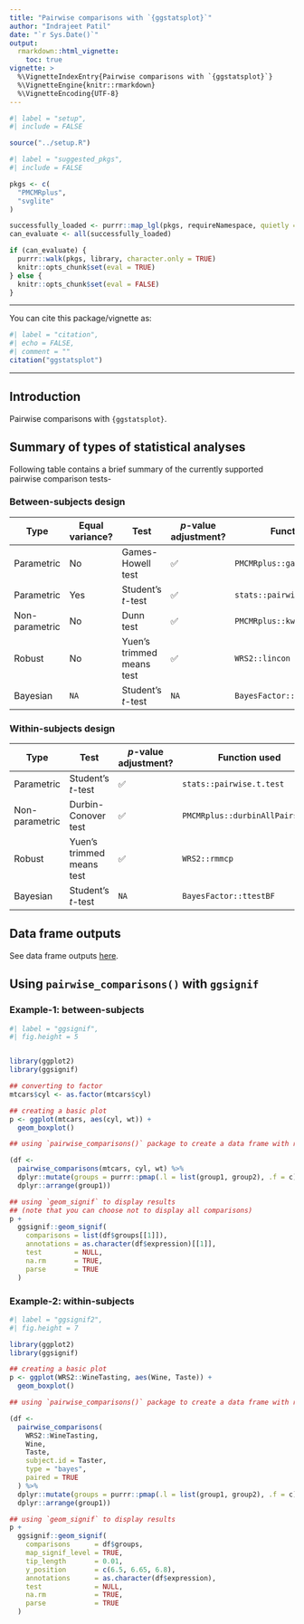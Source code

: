 ```yaml
---
title: "Pairwise comparisons with `{ggstatsplot}`"
author: "Indrajeet Patil"
date: "`r Sys.Date()`"
output:
  rmarkdown::html_vignette:
    toc: true
vignette: >
  %\VignetteIndexEntry{Pairwise comparisons with `{ggstatsplot}`}
  %\VignetteEngine{knitr::rmarkdown}
  %\VignetteEncoding{UTF-8}
---
```


```r
#| label = "setup",
#| include = FALSE

source("../setup.R")
```

```r
#| label = "suggested_pkgs",
#| include = FALSE

pkgs <- c(
  "PMCMRplus",
  "svglite"
)

successfully_loaded <- purrr::map_lgl(pkgs, requireNamespace, quietly = TRUE)
can_evaluate <- all(successfully_loaded)

if (can_evaluate) {
  purrr::walk(pkgs, library, character.only = TRUE)
  knitr::opts_chunk$set(eval = TRUE)
} else {
  knitr::opts_chunk$set(eval = FALSE)
}
```

---

You can cite this package/vignette as:

```r
#| label = "citation",
#| echo = FALSE,
#| comment = ""
citation("ggstatsplot")
```

---

## Introduction

Pairwise comparisons with `{ggstatsplot}`.

## Summary of types of statistical analyses

Following table contains a brief summary of the currently supported pairwise
comparison tests-

### Between-subjects design

Type | Equal variance? | Test | *p*-value adjustment? | Function used
----------- | --- | ------------------------- | --- | -----
Parametric | No | Games-Howell test | ✅ | `PMCMRplus::gamesHowellTest`
Parametric | Yes | Student's *t*-test | ✅ | `stats::pairwise.t.test`
Non-parametric | No | Dunn test | ✅ | `PMCMRplus::kwAllPairsDunnTest`
Robust | No | Yuen's trimmed means test | ✅ | `WRS2::lincon`
Bayesian | `NA` | Student's *t*-test | `NA` | `BayesFactor::ttestBF`

### Within-subjects design

Type | Test | *p*-value adjustment? | Function used
----------- | ---------------------------- | --- | -----
Parametric | Student's *t*-test | ✅ | `stats::pairwise.t.test`
Non-parametric | Durbin-Conover test | ✅ | `PMCMRplus::durbinAllPairsTest` 
Robust | Yuen's trimmed means test | ✅ | `WRS2::rmmcp`
Bayesian | Student's *t*-test | `NA` | `BayesFactor::ttestBF`


## Data frame outputs

See data frame outputs [here](https://indrajeetpatil.github.io/statsExpressions/articles/web_only/dataframe_outputs.html#pairwise-comparisons).

## Using `pairwise_comparisons()` with `ggsignif`

### Example-1: between-subjects

```r
#| label = "ggsignif",
#| fig.height = 5


library(ggplot2)
library(ggsignif)

## converting to factor
mtcars$cyl <- as.factor(mtcars$cyl)

## creating a basic plot
p <- ggplot(mtcars, aes(cyl, wt)) +
  geom_boxplot()

## using `pairwise_comparisons()` package to create a data frame with results

(df <-
  pairwise_comparisons(mtcars, cyl, wt) %>%
  dplyr::mutate(groups = purrr::pmap(.l = list(group1, group2), .f = c)) %>%
  dplyr::arrange(group1))

## using `geom_signif` to display results
## (note that you can choose not to display all comparisons)
p +
  ggsignif::geom_signif(
    comparisons = list(df$groups[[1]]),
    annotations = as.character(df$expression)[[1]],
    test        = NULL,
    na.rm       = TRUE,
    parse       = TRUE
  )
```

### Example-2: within-subjects

```r
#| label = "ggsignif2",
#| fig.height = 7

library(ggplot2)
library(ggsignif)

## creating a basic plot
p <- ggplot(WRS2::WineTasting, aes(Wine, Taste)) +
  geom_boxplot()

## using `pairwise_comparisons()` package to create a data frame with results

(df <-
  pairwise_comparisons(
    WRS2::WineTasting,
    Wine,
    Taste,
    subject.id = Taster,
    type = "bayes",
    paired = TRUE
  ) %>%
  dplyr::mutate(groups = purrr::pmap(.l = list(group1, group2), .f = c)) %>%
  dplyr::arrange(group1))

## using `geom_signif` to display results
p +
  ggsignif::geom_signif(
    comparisons      = df$groups,
    map_signif_level = TRUE,
    tip_length       = 0.01,
    y_position       = c(6.5, 6.65, 6.8),
    annotations      = as.character(df$expression),
    test             = NULL,
    na.rm            = TRUE,
    parse            = TRUE
  )
```
